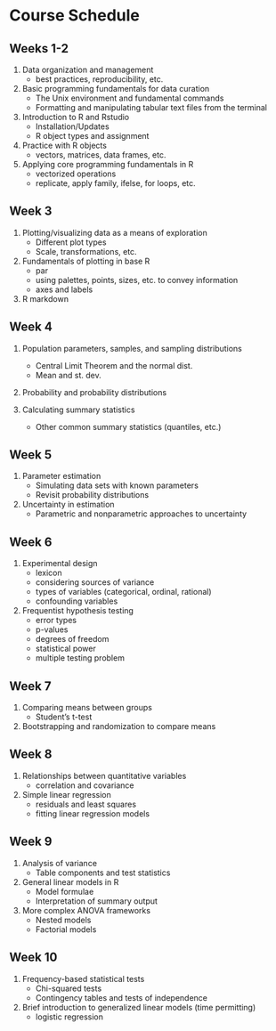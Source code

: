# Course Schedule

## Weeks 1-2

1. Data organization and management
    - best practices, reproducibility, etc.

2. Basic programming fundamentals for data curation
    - The Unix environment and fundamental commands
    - Formatting and manipulating tabular text files from the terminal

3. Introduction to R and Rstudio
    - Installation/Updates
    - R object types and assignment

4. Practice with R objects
    - vectors, matrices, data frames, etc.

5. Applying core programming fundamentals in R
    - vectorized operations
    - replicate, apply family, ifelse, for loops, etc.

## Week 3

1. Plotting/visualizing data as a means of exploration
    - Different plot types
    - Scale, transformations, etc.

2. Fundamentals of plotting in base R
    - par
    - using palettes, points, sizes, etc. to convey information
    - axes and labels
    
3. R markdown

## Week 4

1. Population parameters, samples, and sampling distributions
    - Central Limit Theorem and the normal dist.
    - Mean and st. dev.

2. Probability and probability distributions

3. Calculating summary statistics
    - Other common summary statistics (quantiles, etc.)

## Week 5

1. Parameter estimation
    - Simulating data sets with known parameters
    - Revisit probability distributions

2. Uncertainty in estimation
    - Parametric and nonparametric approaches to uncertainty

## Week 6

1. Experimental design
    - lexicon
    - considering sources of variance
    - types of variables (categorical, ordinal, rational)
    - confounding variables

2. Frequentist hypothesis testing
    - error types
    - p-values
    - degrees of freedom
    - statistical power
    - multiple testing problem

## Week 7

1. Comparing means between groups
    - Student’s t-test

2. Bootstrapping and randomization to compare means

## Week 8

1. Relationships between quantitative variables
    - correlation and covariance

2. Simple linear regression
    - residuals and least squares
    - fitting linear regression models

## Week 9

1. Analysis of variance
    - Table components and test statistics

2. General linear models in R
    - Model formulae
    - Interpretation of summary output

3. More complex ANOVA frameworks
    - Nested models
    - Factorial models

## Week 10

1. Frequency-based statistical tests
    - Chi-squared tests
    - Contingency tables and tests of independence

2. Brief introduction to generalized linear models (time permitting)
    - logistic regression
    
